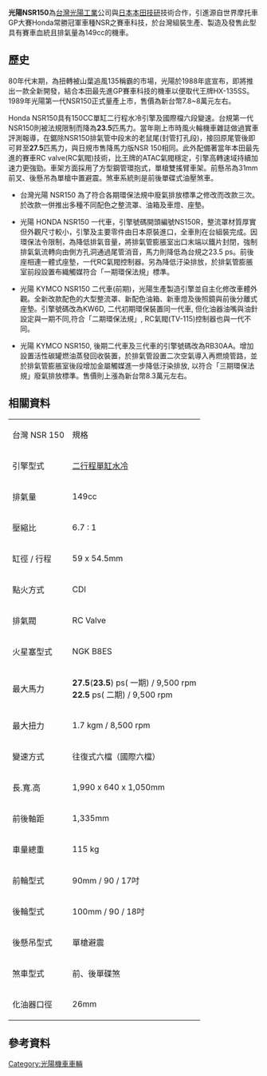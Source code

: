 {{fansite|time=2021-06-01}}
{{Unreferenced|time=2022-01-13T07:15:07+00:00}}
{{Infobox 機車
|name             = 光陽 NSR150
|image            = 
|caption          = 
|aka              = 
|manufacturer     = 光陽工業
|parent_company   = 本田技研
|production       = 1989年
|assembly         = 台灣
|class            = 跑車
|engine           = {{ubl|149cc|引擎編號：NS150R|化油器：PE-26mm|二行程|水冷、單缸}}
|bore_stroke      = 59 x 54.5mm
|compression      = 6.7：1
|top_speed        = 160~145 km/hr (各期不同)，錶速190~160 km/hr (各期不同)
|power            = {{ubl|'''27.5'''('''23.5''') ps / 9,500 rpm（一期）|'''22.5''' ps / 9,500 rpm（二、三期）}}
|torque           = 1.7 kgm / 8,500 rpm
|ignition         = CDI<br />火星塞：NGK B8ES
|transmission     =  離合器：濕式多板
|frame            =  雙管鐵車架
|suspension       = {{ubl|前懸吊：潛望鏡式前叉|後懸吊：單槍避震}}
|brakes           = {{ubl|前：280mm單碟雙活塞卡鉗|後：220mm單碟雙活塞卡鉗}}
|tires            = {{ubl|前輪：90/90-17|後輪：100/90-18}}
|rake_trail       = 前傾角、接地路徑
|wheelbase        = 1,335mm
|length           = 1,990mm
|width            = 640mm
|height           = 1,050mm
|seat_height      = 780mm
|dry_weight       = 115 公斤
|fuel_capacity    = 10 公升
|oil_capacity     = 1.2 公升
|fuel_consumption = 10~20 公里/公升
}}
'''光陽NSR150'''為[[台灣|台灣]][[光陽工業|光陽工業]]公司與[[日本|日本]][[本田技研|本田技研]]技術合作，引進源自世界摩托車GP大賽Honda常勝冠軍車種NSR之賽車科技，於台灣組裝生產、製造及發售此型具有賽車血統且排氣量為149cc的機車。

==歷史==
80年代末期，為扭轉被山葉追風135稱霸的市場，光陽於1988年底宣布，即將推出一款全新開發，結合本田最先進GP賽車科技的機車以便取代王牌HX-135SS。1989年光陽第一代NSR150正式量產上市，售價為新台幣7.8~8萬元左右。

Honda NSR150具有150CC單缸二行程水冷引擎及國際檔六段變速。台規第一代NSR150則被法規限制而降為'''23.5'''匹馬力。當年剛上市時風火輪機車雜誌做過實車評測報導，在鋸除NSR150排氣管中段末的老鼠尾(封管打孔段)，接回原尾管後即可昇至'''27.5'''匹馬力，與日規市售降馬力版NSR 150相同。此外配備著當年本田最先進的賽車RC valve(RC氣閥)技術，比王牌的ATAC氣閥穩定，引擎高轉速域持續加速力更強勁。車架方面採用了方型鋼管環抱式，單槍雙搖臂車架。前懸吊為31mm前叉、後懸吊為單槍中置避震。煞車系統則是前後單碟式油壓煞車。

* 台灣光陽 NSR150 為了符合各期環保法規中廢氣排放標準之修改而改款三次。於改款一併推出多種不同配色之整流罩、油箱及車燈、座墊。

* 光陽 HONDA NSR150 一代車，引擎號碼開頭編號NS150R，整流罩材質厚實但外觀尺寸較小，引擎及主要零件由日本原裝進口，全車則在台組裝完成。因環保法令限制，為降低排氣音量，將排氣管膨脹室出口末端以鐵片封閉，強制排氣氣流轉向由側方孔洞通過尾管消音，馬力則降低為台規之23.5 ps。前後座相連一體式座墊，一代RC氣閥控制器。另為降低汙染排放，於排氣管膨脹室前段設置布織觸媒符合「一期環保法規」標準。

* 光陽 KYMCO NSR150 二代車(前期)，光陽生產製造引擎並自主化修改車體外觀。全新改款配色的大型整流罩、新配色油箱、新車燈及後照鏡與前後分離式座墊。引擎號碼改為KW6D, 二代初期環保裝置同一代車, 但化油器油嘴與油針設定與一期不同,符合「二期環保法規」, RC氣閥(TV-115)控制器也與一代不同。 

* 光陽 KYMCO NSR150, 後期二代車及三代車的引擎號碼改為RB30AA。增加設置活性碳罐燃油蒸發回收裝置，於排氣管設置二次空氣導入再燃燒管路，並於排氣管膨脹室後段增加金屬觸媒進一步降低汙染排放, 以符合「三期環保法規」廢氣排放標準。售價則上漲為新台幣8.3萬元左右。

==相關資料==
{| class="wikitable"
|-
| 台灣 NSR 150  || 規格
|-
| 引擎型式 || [[二行程|二行程]][[汽缸|單缸]][[水冷|水冷]]
|-
| 排氣量 || 149cc
|-
| 壓縮比 || 6.7 : 1
|-
| 缸徑 / 行程 || 59 x 54.5mm
|-
| 點火方式 || CDI
|-
| 排氣閥 || RC Valve
|-
| 火星塞型式 || NGK B8ES
|-
| 最大馬力 || '''27.5'''('''23.5''') ps( 一期) / 9,500 rpm<br />'''22.5''' ps( 二期) / 9,500 rpm
|-
| 最大扭力 || 1.7 kgm / 8,500 rpm
|-
| 變速方式 || 往復式六檔（國際六檔）
|-
| 長.寬.高 || 1,990 x 640 x 1,050mm
|-
| 前後軸距 || 1,335mm
|-
| 車量總重 || 115 kg
|-
| 前輪型式 || 90mm / 90 / 17吋
|-
| 後輪型式 || 100mm / 90 / 18吋
|-
| 後懸吊型式 || 單槍避震
|-
| 煞車型式 || 前、後單碟煞
|-
| 化油器口徑 || 26mm
|}

==參考資料==
{{refs}}

[[Category:光陽機車車輛|Category:光陽機車車輛]]